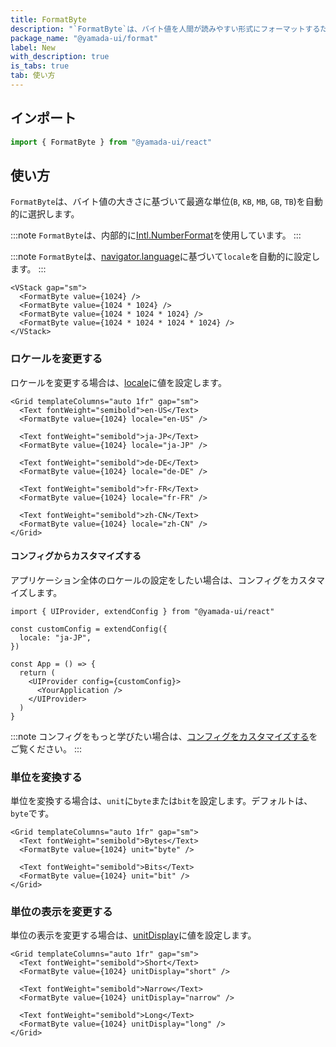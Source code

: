 ```yaml
---
title: FormatByte
description: "`FormatByte`は、バイト値を人間が読みやすい形式にフォーマットするために使用されます。"
package_name: "@yamada-ui/format"
label: New
with_description: true
is_tabs: true
tab: 使い方
---
```


## インポート

```ts
import { FormatByte } from "@yamada-ui/react"
```

## 使い方

`FormatByte`は、バイト値の大きさに基づいて最適な単位(`B`, `KB`, `MB`, `GB`, `TB`)を自動的に選択します。

:::note
`FormatByte`は、内部的に[Intl.NumberFormat](https://developer.mozilla.org/ja/docs/Web/JavaScript/Reference/Global_Objects/Intl/NumberFormat/NumberFormat)を使用しています。
:::

:::note
`FormatByte`は、[navigator.language](https://developer.mozilla.org/ja/docs/Web/API/Navigator/language)に基づいて`locale`を自動的に設定します。
:::

```tsx
<VStack gap="sm">
  <FormatByte value={1024} />
  <FormatByte value={1024 * 1024} />
  <FormatByte value={1024 * 1024 * 1024} />
  <FormatByte value={1024 * 1024 * 1024 * 1024} />
</VStack>
```

### ロケールを変更する

ロケールを変更する場合は、[locale](https://developer.mozilla.org/ja/docs/Web/JavaScript/Reference/Global_Objects/Intl/NumberFormat/NumberFormat#locales)に値を設定します。

```tsx
<Grid templateColumns="auto 1fr" gap="sm">
  <Text fontWeight="semibold">en-US</Text>
  <FormatByte value={1024} locale="en-US" />

  <Text fontWeight="semibold">ja-JP</Text>
  <FormatByte value={1024} locale="ja-JP" />

  <Text fontWeight="semibold">de-DE</Text>
  <FormatByte value={1024} locale="de-DE" />

  <Text fontWeight="semibold">fr-FR</Text>
  <FormatByte value={1024} locale="fr-FR" />

  <Text fontWeight="semibold">zh-CN</Text>
  <FormatByte value={1024} locale="zh-CN" />
</Grid>
```

#### コンフィグからカスタマイズする

アプリケーション全体のロケールの設定をしたい場合は、コンフィグをカスタマイズします。

```tsx live=false
import { UIProvider, extendConfig } from "@yamada-ui/react"

const customConfig = extendConfig({
  locale: "ja-JP",
})

const App = () => {
  return (
    <UIProvider config={customConfig}>
      <YourApplication />
    </UIProvider>
  )
}
```

:::note
コンフィグをもっと学びたい場合は、[コンフィグをカスタマイズする](/styled-system/configure/customize-config)をご覧ください。
:::

### 単位を変換する

単位を変換する場合は、`unit`に`byte`または`bit`を設定します。デフォルトは、`byte`です。

```tsx
<Grid templateColumns="auto 1fr" gap="sm">
  <Text fontWeight="semibold">Bytes</Text>
  <FormatByte value={1024} unit="byte" />

  <Text fontWeight="semibold">Bits</Text>
  <FormatByte value={1024} unit="bit" />
</Grid>
```

### 単位の表示を変更する

単位の表示を変更する場合は、[unitDisplay](https://developer.mozilla.org/ja/docs/Web/JavaScript/Reference/Global_Objects/Intl/NumberFormat/NumberFormat#unitdisplay)に値を設定します。

```tsx
<Grid templateColumns="auto 1fr" gap="sm">
  <Text fontWeight="semibold">Short</Text>
  <FormatByte value={1024} unitDisplay="short" />

  <Text fontWeight="semibold">Narrow</Text>
  <FormatByte value={1024} unitDisplay="narrow" />

  <Text fontWeight="semibold">Long</Text>
  <FormatByte value={1024} unitDisplay="long" />
</Grid>
```
